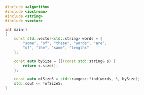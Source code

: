 ```cpp showLineNumbers
#include <algorithm>
#include <iostream>
#include <string>
#include <vector>

int main()
{
    const std::vector<std::string> words = {
        "some", "of", "these", "words", "are",
        "of", "the", "same", "lengths"
    };

    const auto bySize = [](const std::string& s) {
        return s.size();
    };

    const auto ofSize5 = std::ranges::find(words, 5, bySize);
    std::cout << *ofSize5;
}
```
